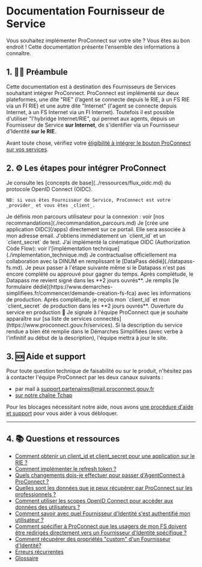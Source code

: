 # Documentation Fournisseur de Service

Vous souhaitez implémenter ProConnect sur votre site ? Vous êtes au bon endroit ! Cette documentation présente l'ensemble des informations à connaître.

## 1. 👩‍🏫 Préambule

Cette documentation est à destination des Fournisseurs de Services souhaitant intégrer ProConnect. ProConnect est implémenté sur deux plateformes, une dite "RIE" (l’agent se connecte depuis le RIE, à un FS RIE via un FI RIE) et une autre dite "Internet" (l'agent se connecte depuis Internet, à un FS Internet via un FI Internet). Toutefois il est possible d'utiliser "l'hybridge Internet/RIE", qui permet aux agents, depuis un Fournisseur de Service **sur Internet**, de s'identifier via un Fournisseur d'Identité **sur le RIE**.

Avant toute chose, vérifiez votre [éligibilité à intégrer le bouton ProConnect sur vos services](./eligibilite_installation.md).

## 2. ⚙️ Les étapes pour intégrer ProConnect

<VerticalStepper>
  <Step number={1} title="Familiarisez-vous avec les concepts de base">
    Je consulte les [concepts de base](../ressources/flux_oidc.md) du protocole OpenID Connect (OIDC).

    NB: si vous êtes Fournisseur de Service, ProConnect est votre _provider_ et vous êtes _client_.

  </Step>
  <Step number={2} title="Définissez votre parcours utilisateur">
    Je définis mon parcours utilisateur pour la connexion : voir [nos
    recommandations](./recommandation_parcours.md)
  </Step>
  <Step number={3} title="Lancez les développements en test">
    Je [crée une application OIDC](/apps) directement sur ce portail. Elle sera associée à mon adresse email. J'obtiens immédiatement un `client_id` et un `client_secret` de test.
  </Step>
  <Step number={4} title="Implémentez la cinématique OIDC">
    J’ai implémenté la cinématique OIDC (Authorization Code Flow): voir
    l'[implémentation technique](./implementation_technique.md)
  </Step>
  <Step number={5} title="Contractualisez avec la DINUM">
    Je contractualise officiellement ma collaboration avec la DINUM en remplissant
    le [DataPass dédié](./datapass-fs.md). Je peux passer à l'étape suivante même
    si le Datapass n'est pas encore complété ou approuvé pour gagner du temps.
    Après complétude, le Datapass me revient signé dans les **2 jours ouvrés**.
  </Step>
  <Step number={6} title="Récupérez vos identifiants de production">
    Je remplis [le formulaire
    dédié](https://www.demarches-simplifiees.fr/commencer/demande-creation-fs-fca)
    avec les informations de production. Après complétude, je reçois mon
    `client_id` et mon `client_secret` de production dans les **2 jours ouvrés**.
  </Step>
  <Step number={7} title="Ouvrez votre service">
    Ouverture du service en production 🚀
  </Step>
  <Step number={8} title="Référencez-vous dans l'annuaire des services">
    Je signale à l'équipe ProConnect que je souhaite apparaître sur [sa liste de services connectés](https://www.proconnect.gouv.fr/services). Si la description du service rendue a bien été remplie dans le Démarches Simplifiées (avec verbe à l'infinitif au début de la description), l'équipe mettra à jour le site.
  </Step>
</VerticalStepper>

## 3. 🆘 Aide et support

Pour toute question technique de faisabilité ou sur le produit, n'hésitez pas à contacter l'équipe ProConnect par les deux canaux suivants :

- par mail à support.partenaires@mail.proconnect.gouv.fr
- [sur notre chaîne Tchap](https://www.tchap.gouv.fr/#/room/!kBghcRpyMNThkFQjdW:agent.dinum.tchap.gouv.fr)

Pour les blocages nécessitant notre aide, nous avons [une procédure d'aide et support](./aide_support.md) pour vous aider à vous débloquer.

---

## 4. 📚 Questions et ressources

- [Comment obtenir un client_id et client_secret pour une application sur le RIE ?](./fs_RIE.md)
- [Comment implémenter le refresh token ?](./refresh-token.md)
- [Quels changements dois-je effectuer pour passer d'AgentConnect à ProConnect ?](./changement-agentconnect-proconnect-fs.md)
- [Quelles sont les données que je peux récupérer par ProConnect sur les professionnels ?](./donnees_fournies.md)
- [Comment utiliser les scopes OpenID Connect pour accéder aux données des utilisateurs ?](./scope-claims.md)
- [Comment savoir avec quel Fournisseur d'Identité s'est authentifié mon utilisateur ?](./connaitre-le-fi-utilise.md)
- [Comment spécifier à ProConnect que les usagers de mon FS doivent être redirigés directement vers un Fournisseur d'Identité spécifique ?](./idp_hint_usage.md)
- [Comment récupérer des propriétés "custom" d'un Fournisseur d'Identité?](./custom-scope.md)
- [Erreurs récurrentes](./troubleshooting-fs.md)
- [Glossaire](../ressources/glossaire.md)
